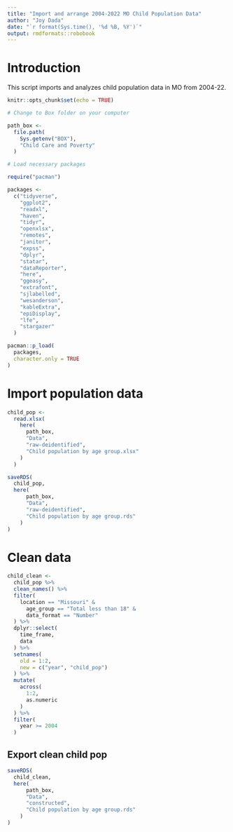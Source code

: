 ```yaml
---
title: "Import and arrange 2004-2022 MO Child Population Data"
author: "Joy Dada"
date: "`r format(Sys.time(), '%d %B, %Y')`"
output: rmdformats::robobook
---
```


# Introduction

This script imports and analyzes child population data in MO from 2004-22.

```r
knitr::opts_chunk$set(echo = TRUE)

# Change to Box folder on your computer

path_box <- 
  file.path(
    Sys.getenv("BOX"),
    "Child Care and Poverty"
  )

# Load necessary packages

require("pacman")

packages <-
  c("tidyverse",
    "ggplot2",
    "readxl",
    "haven",
    "tidyr",
    "openxlsx",
    "remotes",
    "janitor",
    "expss",
    "dplyr",
    "statar",
    "dataReporter",
    "here",
    "ggeasy",
    "extrafont",
    "sjlabelled",
    "wesanderson",
    "kableExtra",
    "epiDisplay",
    "lfe",
    "stargazer"
  )

pacman::p_load(
  packages,
  character.only = TRUE
)
```

# Import population data

```r
child_pop <-
  read.xlsx(
    here(
      path_box,
      "Data",
      "raw-deidentified",
      "Child population by age group.xlsx"
    )
  )

saveRDS(
  child_pop,
  here(
      path_box,
      "Data",
      "raw-deidentified",
      "Child population by age group.rds"
    )
)
```


# Clean data

```r
child_clean <-
  child_pop %>% 
  clean_names() %>% 
  filter(
    location == "Missouri" &
      age_group == "Total less than 18" &
      data_format == "Number"
  ) %>% 
  dplyr::select(
    time_frame,
    data
  ) %>% 
  setnames(
    old = 1:2,
    new = c("year", "child_pop")
  ) %>% 
  mutate(
    across(
      1:2,
      as.numeric
    )
  ) %>% 
  filter(
    year >= 2004
  )
```

## Export clean child pop

```r
saveRDS(
  child_clean,
  here(
      path_box,
      "Data",
      "constructed",
      "Child population by age group.rds"
    )
)
```
